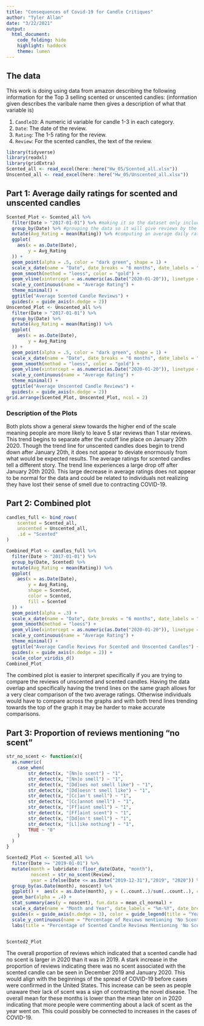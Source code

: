 ```yaml
---
title: "Consequences of Covid-19 for Candle Critiques"
author: "Tyler Allan"
date: "3/22/2021"
output: 
  html_document:
    code_folding: hide
    highlight: haddock
    theme: lumen
---
```


## The data

This work is doing using data from amazon describing the following information for the Top 3 selling scented or unscented candles: (information given describes the varibale name then gives a description of what that variable is)
  
  1. `CandleID`: A numeric id variable for candle 1-3 in each category.
  2. `Date`: The date of the review.
  3. `Rating`: The 1-5 rating for the review.
  4. `Review`: For the scented candles, the text of the review.

```r
library(tidyverse)
library(readxl)
library(gridExtra)
Scented_all <- read_excel(here::here("Hw_05/Scented_all.xlsx"))
Unscented_all <- read_excel(here::here("Hw_05/Unscented_all.xlsx"))
```


## Part 1: Average daily ratings for scented and unscented candles


```r
Scented_Plot <- Scented_all %>%
  filter(Date > "2017-01-01") %>% #making it so the dataset only includes data from after 2017-01-01
  group_by(Date) %>% #grouping the data so it will give reviews by the date
  mutate(Avg_Rating = mean(Rating)) %>% #computing an average daily rating for the set
  ggplot(
    aes(x = as.Date(Date),
        y = Avg_Rating
  )) + 
  geom_point(alpha = .5, color = "dark green", shape = 1) +
  scale_x_date(name = "Date", date_breaks = "6 months", date_labels = "%m-%Y") +
  geom_smooth(method = "loess", color = "gold") +
  geom_vline(xintercept = as.numeric(as.Date("2020-01-20")), linetype = "dashed") +
  scale_y_continuous(name = "Average Rating") +
  theme_minimal() +
  ggtitle("Average Scented Candle Reviews") + 
  guides(x = guide_axis(n.dodge = 2))
Unscented_Plot <- Unscented_all %>%
  filter(Date > "2017-01-01") %>%
  group_by(Date) %>% 
  mutate(Avg_Rating = mean(Rating)) %>% 
  ggplot(
    aes(x = as.Date(Date),
        y = Avg_Rating
  )) + 
  geom_point(alpha = .5, color = "dark green", shape = 1) +
  scale_x_date(name = "Date", date_breaks = "6 months", date_labels = "%m-%Y") +
  geom_smooth(method = "loess", color = "gold") +
  geom_vline(xintercept = as.numeric(as.Date("2020-01-20")), linetype = "dashed") + 
  scale_y_continuous(name = "Average Rating") + 
  theme_minimal() +
  ggtitle("Average Unscented Candle Reviews") +
  guides(x = guide_axis(n.dodge = 2))
grid.arrange(Scented_Plot, Unscented_Plot, ncol = 2)
```

### Description of the Plots

Both plots show a general skew towards the higher end of the scale meaning people are more likely to leave 5 star reviews than 1 star reviews. This trend begins to separate after the cutoff line place on January 20th 2020. Though the trend line for unscented candles does begin to trend down after January 20th, it does not appear to deviate enormously from what would be expected results. The average ratings for scented candles tell a different story. The trend line experiences a large drop off after January 20th 2020. This large decrease in average ratings does not appear to be normal for the data and could be related to individuals not realizing they have lost their sense of smell due to contracting COVID-19.

## Part 2: Combined plot


```r
candles_full <- bind_rows(
	scented = Scented_all, 
	unscented = Unscented_all, 
	.id = "Scented"
)
```

```r
Combined_Plot <- candles_full %>%
  filter(Date > "2017-01-01") %>%
  group_by(Date, Scented) %>% 
  mutate(Avg_Rating = mean(Rating)) %>% 
  ggplot(
    aes(x = as.Date(Date),
        y = Avg_Rating,
        shape = Scented,
        color = Scented,
        fill = Scented
  )) + 
  geom_point(alpha = .3) +
  scale_x_date(name = "Date", date_breaks = "6 months", date_labels = "%m-%Y") +
  geom_smooth(method = "loess") +
  geom_vline(xintercept = as.numeric(as.Date("2020-01-20")), linetype = "dashed") +
  scale_y_continuous(name = "Average Rating") +
  theme_minimal() +
  ggtitle("Average Candle Reviews For Scented and Unscented Candles") + 
  guides(x = guide_axis(n.dodge = 2)) + 
  scale_color_viridis_d()
Combined_Plot
```

The combined plot is easier to interpret specifically if you are trying to compare the reviews of unscented and scented candles. Having the data overlap and specifically having the trend lines on the same graph allows for a very clear comparison of the two average ratings. Otherwise individuals would have to compare across the graphs and with both trend lines trending towards the top of the graph it may be harder to make accurate comparisons.


## Part 3: Proportion of reviews mentioning "no scent"


```r
str_no_scent <- function(x){
  as.numeric(
  	case_when(
  		str_detect(x, "[Nn]o scent") ~ "1", 
  		str_detect(x, "[Nn]o smell") ~ "1",
  		str_detect(x, "[Dd]oes not smell like") ~ "1",
  		str_detect(x, "[Dd]oesn't smell like") ~ "1",
  		str_detect(x, "[Cc]an't smell") ~ "1",
  		str_detect(x, "[Cc]annot smell") ~ "1",
  		str_detect(x, "[Ff]aint smell") ~ "1",
  		str_detect(x, "[Ff]aint scent") ~ "1",
  		str_detect(x, "[Dd]on't smell") ~ "1",
  		str_detect(x, "[Ll]ike nothing") ~ "1",
  		TRUE ~ "0"
  	)
  )
}
```

```r
Scented2_Plot <- Scented_all %>%
  filter(Date >= "2019-01-01") %>%
  mutate(month = lubridate::floor_date(Date, "month"),
         noscent = str_no_scent(Review),
         year = ifelse(Date <= as.Date("2019-12-31"),"2019", "2020")) %>% 
  group_by(as.Date(month), noscent) %>% 
  ggplot() +  aes(x = as.Date(month), y = (..count..)/sum(..count..), color = as.factor(year), fill = as.factor(year)) +
  geom_bar(alpha = .4) +
  stat_summary(aes(y = noscent), fun.data = mean_cl_normal) +
  scale_x_date(name = "Month and Year", date_labels = "%m-%Y", date_breaks = "month", expand = c(0,0)) + 
  guides(x = guide_axis(n.dodge = 3), color = guide_legend(title = "Year"), fill = guide_legend(title = "Year")) +
  scale_y_continuous(name = "Percentage of Reviews mentioning 'No Scent'") +
  labs(title = "Percentage of Scented Candle Reviews Mentioning 'No Scent' in 2019 and 2020")


Scented2_Plot
```

The overall proportion of reviews which indicated that a scented candle had no scent is larger in 2020 than it was in 2019. A stark increase in the proportion of reviews indicating there was no scent associated with the scented candle can be seen in December 2019 and January 2020. This would align with the beginnings of the spread of COVID-19 before cases were confirmed in the United States. This increase can be seen as people unaware their lack of scent was a sign of contracting the novel disease. The overall mean for these months is lower than the mean later on in 2020 indicating that more people were commenting about a lack of scent as the year went on. This could possibly be connected to increases in the cases of COVID-19. 

